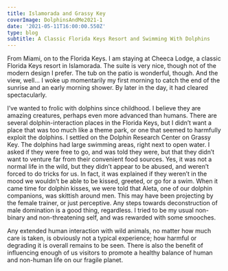 ---
title: Islamorada and Grassy Key
coverImage: DolphinsAndMe2021-1
date: '2021-05-11T16:00:00.550Z'
type: blog
subtitle: A Classic Florida Keys Resort and Swimming With Dolphins
---

From Miami, on to the Florida Keys. I am staying at Cheeca Lodge, a classic Florida Keys resort in Islamorada. The suite is very nice, though not of the modern design I prefer. The tub on the patio is wonderful, though. And the view, well...
I woke up momentarily my first morning to catch the end of the sunrise and an early morning shower. By later in the day, it had cleared spectacularly.

<IslamoradaHotel2021SlideShow />

I’ve wanted to frolic with dolphins since childhood. I believe they are amazing creatures, perhaps even more advanced than humans. There are several dolphin-interaction places in the Florida Keys, but I didn’t want a place that was too much like a theme park, or one that seemed to harmfully exploit the dolphins. I settled on the Dolphin Research Center on Grassy Key. The dolphins had large swimming areas, right next to open water. I asked if they were free to go, and was told they were, but that they didn’t want to venture far from their convenient food sources. Yes, it was not a normal life in the wild, but they didn’t appear to be abused, and weren’t forced to do tricks for us. In fact, it was explained if they weren’t in the mood we wouldn’t be able to be kissed, greeted, or go for a swim. When it came time for dolphin kisses, we were told that Aleta, one of our dolphin companions, was skittish around men. This may have been projecting by the female trainer, or just perceptive. Any steps towards deconstruction of male domination is a good thing, regardless.  I tried to be my usual non-binary and non-threatening self, and was rewarded with some smooches.

Any extended human interaction with wild animals, no matter how much care is taken, is obviously not a typical experience; how harmful or degrading it is overall remains to be seen. There is also the benefit of influencing enough of us visitors to promote a healthy balance of human and non-human life on our fragile planet.

<FloridaKeysDolphins2021SlideShow />